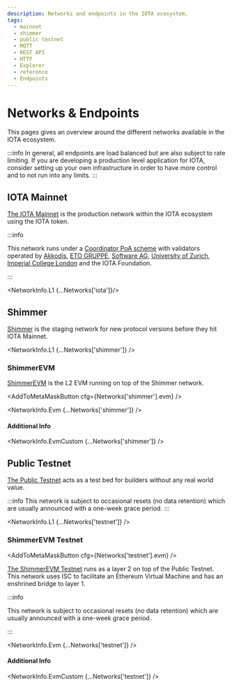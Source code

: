 ```yaml
---
description: Networks and endpoints in the IOTA ecosystem.
tags:
  - mainnet
  - shimmer
  - public testnet
  - MQTT
  - REST API
  - HTTP
  - Explorer
  - reference
  - Endpoints
---
```



# Networks & Endpoints

This pages gives an overview around the different networks available in the IOTA ecosystem.

:::info
In general, all endpoints are load balanced but are also subject to rate limiting.
If you are developing a production level application for IOTA, consider setting up your own infrastructure in order to
have more control and to not run into any limits.
:::

## IOTA Mainnet

[The IOTA Mainnet](https://explorer.iota.org/mainnet) is the production network within the IOTA ecosystem using the IOTA
token.

:::info

This network runs under a [Coordinator PoA scheme](/learn/protocols/coordinator/) with validators operated by [Akkodis](https://www.akkodis.com), [ETO GRUPPE](https://www.etogruppe.com/), [Software AG](https://softwareag.com/), [University of Zurich](https://www.uzh.ch/cmsssl/en.html), [Imperial College London](https://www.imperial.ac.uk) and the IOTA Foundation.

:::

<NetworkInfo.L1 {...Networks['iota']}/>

## Shimmer

[Shimmer](https://explorer.iota.org/shimmer) is the staging network for new protocol versions before they hit IOTA
Mainnet.

<NetworkInfo.L1 {...Networks['shimmer']} />

### ShimmerEVM

[ShimmerEVM](https://explorer.evm.shimmer.network/) is the L2 EVM running on top of the Shimmer network.

<AddToMetaMaskButton cfg={Networks['shimmer'].evm} />

<NetworkInfo.Evm {...Networks['shimmer']} />

#### Additional Info

<NetworkInfo.EvmCustom {...Networks['shimmer']} />

## Public Testnet

[The Public Testnet](https://explorer.iota.org/testnet) acts as a test bed for builders without any real world value.

:::info
This network is subject to occasional resets (no data retention) which are usually announced with a one-week grace period.
:::

<NetworkInfo.L1 {...Networks['testnet']} />

### ShimmerEVM Testnet

<AddToMetaMaskButton cfg={Networks['testnet'].evm} />

[The ShimmerEVM Testnet](https://explorer.evm.testnet.shimmer.network/) runs as a layer 2 on top
of the Public Testnet. This network uses ISC to facilitate an Ethereum Virtual Machine and has an
enshrined bridge to layer 1.

:::info

This network is subject to occasional resets (no data retention) which are usually announced with a one-week grace period.

:::

<NetworkInfo.Evm {...Networks['testnet']} />

#### Additional Info

<NetworkInfo.EvmCustom {...Networks['testnet']} />
